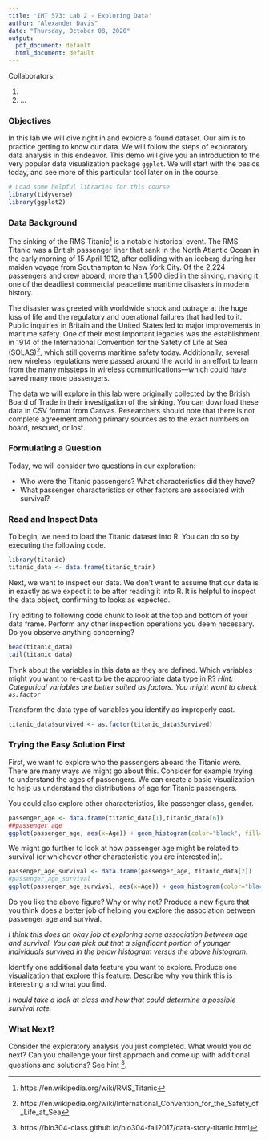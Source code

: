 ```yaml
---
title: 'IMT 573: Lab 2 - Exploring Data'
author: "Alexander Davis"
date: "Thursday, October 08, 2020"
output:
  pdf_document: default
  html_document: default
---
```


Collaborators: 

1.
2.
...

### Objectives

In this lab we will dive right in and explore a found dataset. Our aim is to practice getting to know our data. We will follow the steps of exploratory data analysis in this endeavor. This demo will give you an introduction to the very popular data visualization package `ggplot`. We will start with the basics today, and see more of this particular tool later on in the course. 

```r
# Load some helpful libraries for this course
library(tidyverse)
library(ggplot2)
```

### Data Background

The sinking of the RMS Titanic[^titanic_ref] is a notable historical event. The RMS Titanic was a British passenger liner that sank in the North Atlantic Ocean in the early morning of 15 April 1912, after colliding with an iceberg during her maiden voyage from Southampton to New York City. Of the 2,224 passengers and crew aboard, more than 1,500 died in the sinking, making it one of the deadliest commercial peacetime maritime disasters in modern history.

The disaster was greeted with worldwide shock and outrage at the huge loss of life and the regulatory and operational failures that had led to it. Public inquiries in Britain and the United States led to major improvements in maritime safety. One of their most important legacies was the establishment in 1914 of the International Convention for the Safety of Life at Sea (SOLAS)[^solas], which still governs maritime safety today. Additionally, several new wireless regulations were passed around the world in an effort to learn from the many missteps in wireless communications—which could have saved many more passengers.

The data we will explore in this lab were originally collected by the British Board of Trade in their investigation of the sinking. You can download these data in CSV format from Canvas. Researchers should note that there is not complete agreement among primary sources as to the exact numbers on board, rescued, or lost.

### Formulating a Question

Today, we will consider two questions in our exploration:

- Who were the Titanic passengers? What characteristics did they have?
- What passenger characteristics or other factors are associated with survival?

### Read and Inspect Data

To begin, we need to load the Titanic dataset into R. You can do so by executing the following code.

```r
library(titanic)
titanic_data <- data.frame(titanic_train)
```

Next, we want to inspect our data. We don't want to assume that our data is in exactly as we expect it to be after reading it into R. It is helpful to inspect the data object, confirming to looks as expected. 

Try editing to following code chunk to look at the top and bottom of your data frame. Perform any other inspection operations you deem necessary. Do you observe anything concerning?

```r
head(titanic_data)
tail(titanic_data)
```

\textcolor{red}{Solution: }\emph{}

Think about the variables in this data as they are defined. Which variables might you want to re-cast to be the appropriate data type in R?
*Hint: Categorical variables are better suited as factors. You might want to check `as.factor`*

\textcolor{red}{Solution: }\emph{}

Transform the data type of variables you identify as improperly cast.

```r
titanic_data$survived <- as.factor(titanic_data$Survived)
```

### Trying the Easy Solution First

First, we want to explore who the passengers aboard the Titanic were. There are many ways we might go about this. Consider for example trying to understand the ages of passengers. We can create a basic visualization to help us understand the distributions of age for Titanic passengers. 

You could also explore other characteristics, like passenger class, gender.

```r
passenger_age <- data.frame(titanic_data[1],titanic_data[6])
##passenger_age
ggplot(passenger_age, aes(x=Age)) + geom_histogram(color="black", fill="white")
```

We might go further to look at how passenger age might be related to survival (or whichever other characteristic you are interested in).
```r
passenger_age_survival <- data.frame(passenger_age, titanic_data[2])
#passenger_age_survival
ggplot(passenger_age_survival, aes(x=Age)) + geom_histogram(color="black", fill="white") + facet_grid(vars(Survived))
```



Do you like the above figure? Why or why not? Produce a new figure that you think does a better job of helping you explore the association between passenger age and survival.

_I think this does an okay job at exploring some association between age and survival. You can pick out that a significant portion of younger individuals survived in the below histogram versus the above histogram._

\textcolor{red}{Solution: }\emph{}


Identify one additional data feature you want to explore. Produce one visualization that explore this feature. Describe why you think this is interesting and what you find.

_I would take a look at class and how that could determine a possible survival rate._
\textcolor{red}{Solution: }\emph{}


### What Next?

Consider the exploratory analysis you just completed. What would you do next? Can you challenge your first approach and come up with additional questions and solutions? See hint [^sol].

\textcolor{red}{Solution: }\emph{}

[^titanic_ref]: https://en.wikipedia.org/wiki/RMS_Titanic
[^solas]: https://en.wikipedia.org/wiki/International_Convention_for_the_Safety_of_Life_at_Sea
[^sol]: https://bio304-class.github.io/bio304-fall2017/data-story-titanic.html









